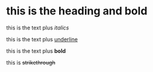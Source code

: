 # this is the heading and bold

this is the text plus _italics_

this is the text plus <u>underline</u>

this is the text plus **bold**

this is ~~strikethrough~~
